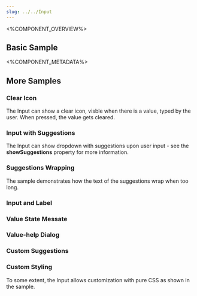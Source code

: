 ```yaml
---
slug: ../../Input
---
```



<%COMPONENT_OVERVIEW%>

## Basic Sample
<Basic />

<%COMPONENT_METADATA%>

## More Samples

### Clear Icon
The Input can show a clear icon, visble when there is a value, typed by the user.
When pressed, the value gets cleared.

<ClearIcon />

### Input with Suggestions
The Input can show dropdown with suggestions upon user input - see the <b>showSuggestions</b> property for more information.

<Suggestions />

### Suggestions Wrapping
The sample demonstrates how the text of the suggestions wrap when too long.

<SuggestionsWrapping />

### Input and Label
<Label />

### Value State Messate
<ValueStateMessage />

### Value-help Dialog
<ValueHelpDialog />

### Custom Suggestions
<CustomSuggestions />

### Custom Styling
To some extent, the Input allows customization with pure CSS as shown in the sample.

<CustomStyling />
